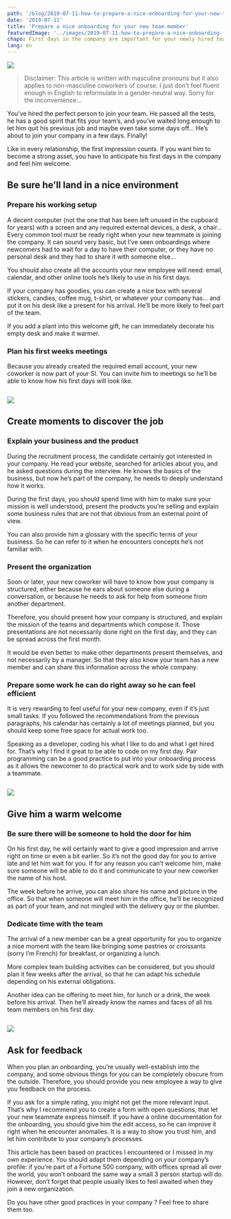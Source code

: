 ```yaml
---
path: '/blog/2019-07-11-how-to-prepare-a-nice-onboarding-for-your-new-team-member'
date: '2019-07-11'
title: 'Prepare a nice onboarding for your new team member'
featuredImage: '../images/2019-07-11-how-to-prepare-a-nice-onboarding-for-your-new-team-member/welcome.jpeg'
chapo: First days in the company are important for your newly hired team member. You have to anticipate to create a nice exprerience for him.
lang: en
---
```


<Image align="right"
  caption="Photo by Aaron Burden on Unsplash">

![](../images/2019-07-11-how-to-prepare-a-nice-onboarding-for-your-new-team-member/welcome.jpeg)

</Image>

> Disclaimer: This article is written with masculine pronouns but it also applies to non-masculine coworkers of course. I just don’t feel fluent enough in English to reformulate in a gender-neutral way. Sorry for the inconvenience…

You’ve hired the perfect person to join your team. He passed all the tests, he has a good spirit that fits your team’s, and you’ve waited long enough to let him quit his previous job and maybe even take some days off… He’s about to join your company in a few days. Finally!

Like in every relationship, the first impression counts. If you want him to become a strong asset, you have to anticipate his first days in the company and feel him welcome.

## Be sure he’ll land in a nice environment

### Prepare his working setup

A decent computer (not the one that has been left unused in the cupboard for years) with a screen and any required external devices, a desk, a chair… Every common tool must be ready right when your new teammate is joining the company. It can sound very basic, but I’ve seen onboardings where newcomers had to wait for a day to have their computer, or they have no personal desk and they had to share it with someone else…

You should also create all the accounts your new employee will need: email, calendar, and other online tools he’s likely to use in his first days.

If your company has goodies, you can create a nice box with several stickers, candies, coffee mug, t-shirt, or whatever your company has… and put it on his desk like a present for his arrival. He’ll be more likely to feel part of the team.

If you add a plant into this welcome gift, he can immediately decorate his empty desk and make it warmer.

### Plan his first weeks meetings

Because you already created the required email account, your new coworker is now part of your SI. You can invite him to meetings so he’ll be able to know how his first days will look like.

<Image 
  caption="Photo by Tran Mau Tri Tam on Unsplash">

![](../images/2019-07-11-how-to-prepare-a-nice-onboarding-for-your-new-team-member/plant.jpeg)

</Image>

## Create moments to discover the job

### Explain your business and the product

During the recruitment process, the candidate certainly got interested in your company. He read your website, searched for articles about you, and he asked questions during the interview. He knows the basics of the business, but now he’s part of the company, he needs to deeply understand how it works.

During the first days, you should spend time with him to make sure your mission is well understood, present the products you’re selling and explain some business rules that are not that obvious from an external point of view.

You can also provide him a glossary with the specific terms of your business. So he can refer to it when he encounters concepts he’s not familiar with.

### Present the organization

Soon or later, your new coworker will have to know how your company is structured, either because he ears about someone else during a conversation, or because he needs to ask for help from someone from another department.

Therefore, you should present how your company is structured, and explain the mission of the teams and departments which compose it. Those presentations are not necessarily done right on the first day, and they can be spread across the first month.

It would be even better to make other departments present themselves, and not necessarily by a manager. So that they also know your team has a new member and can share this information across the whole company.

### Prepare some work he can do right away so he can feel efficient

It is very rewarding to feel useful for your new company, even if it’s just small tasks. If you followed the recommendations from the previous paragraphs, his calendar has certainly a lot of meetings planned, but you should keep some free space for actual work too.

Speaking as a developer, coding his what I like to do and what I get hired for. That’s why I find it great to be able to code on my first day. Pair programming can be a good practice to put into your onboarding process as it allows the newcomer to do practical work and to work side by side with a teammate.


<Image 
  caption="Photo by NESA by Makers on Unsplash">

![](../images/2019-07-11-how-to-prepare-a-nice-onboarding-for-your-new-team-member/programming.jpeg)

</Image>

## Give him a warm welcome

### Be sure there will be someone to hold the door for him

On his first day, he will certainly want to give a good impression and arrive right on time or even a bit earlier. So it’s not the good day for you to arrive late and let him wait for you. If for any reason you can’t welcome him, make sure someone will be able to do it and communicate to your new coworker the name of his host.

The week before he arrive, you can also share his name and picture in the office. So that when someone will meet him in the office, he’ll be recognized as part of your team, and not mingled with the delivery guy or the plumber.

### Dedicate time with the team

The arrival of a new member can be a great opportunity for you to organize a nice moment with the team like bringing some pastries or croissants (sorry I’m French) for breakfast, or organizing a lunch.

More complex team building activities can be considered, but you should plan it few weeks after the arrival, so that he can adapt his schedule depending on his external obligations.

Another idea can be offering to meet him, for lunch or a drink, the week before his arrival. Then he’ll already know the names and faces of all his team members on his first day.

<Image 
  caption="Photo by Giovanna Gomes on Unsplash">

![](../images/2019-07-11-how-to-prepare-a-nice-onboarding-for-your-new-team-member/beer.jpeg)

</Image>

## Ask for feedback

When you plan an onboarding, you’re usually well-establish into the company, and some obvious things for you can be completely obscure from the outside. Therefore, you should provide you new employee a way to give you feedback on the process.

If you ask for a simple rating, you might not get the more relevant input. That’s why I recommend you to create a form with open questions, that let your new teammate express himself. If you have a online documentation for the onboarding, you should give him the edit access, so he can improve it right when he encounter anomalies. It is a way to show you trust him, and let him contribute to your company’s processes.

This article has been based on practices I encountered or I missed in my own experience. You should adapt them depending on your company’s profile: if you’re part of a Fortune 500 company, with offices spread all over the world, you won’t onboard the same way a small 3 person startup will do. However, don’t forget that people usually likes to feel awaited when they join a new organization.

Do you have other good practices in your company ? Feel free to share them too.
